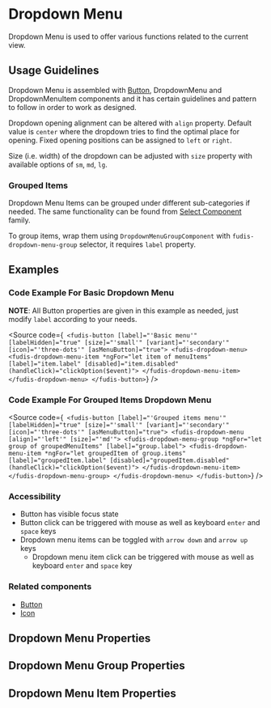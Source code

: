 
<Meta title="Components/Dropdown Menu" />

# Dropdown Menu

Dropdown Menu is used to offer various functions related to the current view.

## Usage Guidelines

Dropdown Menu is assembled with [Button](/docs/components-button--documentation), DropdownMenu and DropdownMenuItem components and it has certain guidelines and pattern to follow in order to work as designed.

Dropdown opening alignment can be altered with `align` property. Default value is `center` where the dropdown tries to find the optimal place for opening.
Fixed opening positions can be assigned to `left` or `right`.

Size (i.e. width) of the dropdown can be adjusted with `size` property with available options of `sm`, `md`, `lg`.

### Grouped Items

Dropdown Menu Items can be grouped under different sub-categories if needed. The same functionality can be found from [Select Component](/docs/components-form-select-common-features--documentation#grouping-options) family.

To group items, wrap them using `DropdownMenuGroupComponent` with `fudis-dropdown-menu-group` selector, it requires `label` property.

## Examples

<Canvas of={DropdownMenuStories.Example} />

### Code Example For Basic Dropdown Menu

**NOTE**: All Button properties are given in this example as needed, just modify `label` according to your needs.

<Source
  code={`
<fudis-button
 [label]="'Basic menu'"
 [labelHidden]="true"
 [size]="'small'"
 [variant]="'secondary'"
 [icon]="'three-dots'"
 [asMenuButton]="true">
 <fudis-dropdown-menu>
  <fudis-dropdown-menu-item
   *ngFor="let item of menuItems"
   [label]="item.label"
   [disabled]="item.disabled"
   (handleClick)="clickOption($event)">
  </fudis-dropdown-menu-item>
 </fudis-dropdown-menu>
</fudis-button>`}
/>

### Code Example For Grouped Items Dropdown Menu

<Source
  code={`
<fudis-button
 [label]="'Grouped items menu'"
 [labelHidden]="true"
 [size]="'small'"
 [variant]="'secondary'"
 [icon]="'three-dots'"
 [asMenuButton]="true">
 <fudis-dropdown-menu [align]="'left'" [size]="'md'">
  <fudis-dropdown-menu-group
   *ngFor="let group of groupedMenuItems"
   [label]="group.label">
   <fudis-dropdown-menu-item
    *ngFor="let groupedItem of group.items"
    [label]="groupedItem.label"
    [disabled]="groupedItem.disabled"
    (handleClick)="clickOption($event)">
   </fudis-dropdown-menu-item>
  </fudis-dropdown-menu-group>
 </fudis-dropdown-menu>
</fudis-button>`}
/>

### Accessibility

- Button has visible focus state
- Button click can be triggered with mouse as well as keyboard <code>enter</code> and <code>space</code> keys
- Dropdown menu items can be toggled with <code>arrow down</code> and <code>arrow up</code> keys
  - Dropdown menu item click can be triggered with mouse as well as keyboard <code>enter</code> and <code>space</code> key

### Related components

- [Button](/docs/components-button--documentation)
- [Icon](/docs/components-icon--documentation)

## Dropdown Menu Properties

<ArgTypes of={DropdownMenuComponent} exclude={dropdownMenuExclude} />

## Dropdown Menu Group Properties

<ArgTypes of={DropdownMenuGroupComponent} exclude={dropdownMenuExclude} />

## Dropdown Menu Item Properties

<ArgTypes of={DropdownMenuItemComponent} exclude={dropdownMenuItemExclude} />
